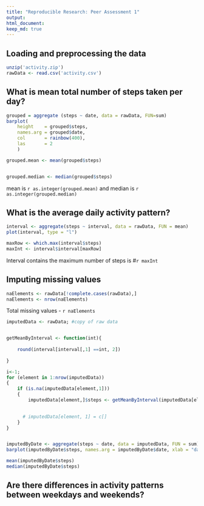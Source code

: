 ```yaml
---
title: "Reproducible Research: Peer Assessment 1"
output: 
html_document:
keep_md: true
---
```



## Loading and preprocessing the data
```r

unzip('activity.zip')
rawData <- read.csv('activity.csv')

```


## What is mean total number of steps taken per day?
```r
grouped = aggregate (steps ~ date, data = rawData, FUN=sum)
barplot(
    height    = grouped$steps, 
    names.arg = grouped$date,
    col       = rainbow(400), 
    las       = 2
    )

grouped.mean <- mean(grouped$steps)


grouped.median <- median(grouped$steps)


```
mean is `r as.integer(grouped.mean)` and median is `r as.integer(grouped.median)`

## What is the average daily activity pattern?
```r
interval <- aggregate(steps ~ interval, data = rawData, FUN = mean)
plot(interval, type = "l")

maxRow <- which.max(interval$steps)
maxInt <- interval$interval[maxRow]

```
Interval contains the maximum number of steps is #`r maxInt`


## Imputing missing values

```r

naElements <- rawData[!complete.cases(rawData),]
naElements <- nrow(naElements)


```

Total missing values - `r naElements`

```r

imputedData <- rawData; #copy of raw data


getMeanByInterval <- function(int){
    
    round(interval[interval[,1] ==int, 2])
        
}

i<-1;
for (element in 1:nrow(imputedData))
{ 
    if (is.na(imputedData[element,1]))
    { 
        imputedData[element,]$steps <- getMeanByInterval(imputedData[element,]$interval)
        

      # imputedData[element, 1] = c[]
    }
}


imputedByDate <- aggregate(steps ~ date, data = imputedData, FUN = sum)
barplot(imputedByDate$steps, names.arg = imputedByDate$date, xlab = "date", ylab = "steps")

mean(imputedByDate$steps)
median(imputedByDate$steps)

```
## Are there differences in activity patterns between weekdays and weekends?
